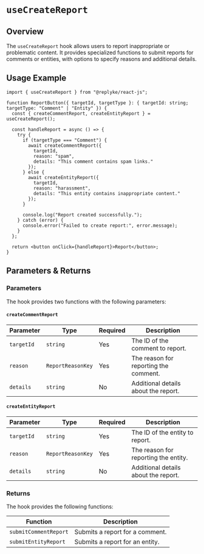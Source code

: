 # `useCreateReport`

## Overview

The `useCreateReport` hook allows users to report inappropriate or problematic content. It provides specialized functions to submit reports for comments or entities, with options to specify reasons and additional details.


## Usage Example

```tsx
import { useCreateReport } from "@replyke/react-js";

function ReportButton({ targetId, targetType }: { targetId: string; targetType: "Comment" | "Entity" }) {
  const { createCommentReport, createEntityReport } = useCreateReport();

  const handleReport = async () => {
    try {
      if (targetType === "Comment") {
        await createCommentReport({
          targetId,
          reason: "spam",
          details: "This comment contains spam links."
        });
      } else {
        await createEntityReport({
          targetId,
          reason: "harassment",
          details: "This entity contains inappropriate content."
        });
      }

      console.log("Report created successfully.");
    } catch (error) {
      console.error("Failed to create report:", error.message);
    }
  };

  return <button onClick={handleReport}>Report</button>;
}
```

## Parameters & Returns

### Parameters

The hook provides two functions with the following parameters:

#### `createCommentReport`

| Parameter    | Type            | Required | Description                                   |
|--------------|-----------------|----------|-----------------------------------------------|
| `targetId`   | `string`        | Yes      | The ID of the comment to report.              |
| `reason`     | `ReportReasonKey` | Yes    | The reason for reporting the comment.         |
| `details`    | `string`        | No       | Additional details about the report.          |

#### `createEntityReport`

| Parameter    | Type            | Required | Description                                   |
|--------------|-----------------|----------|-----------------------------------------------|
| `targetId`   | `string`        | Yes      | The ID of the entity to report.               |
| `reason`     | `ReportReasonKey` | Yes    | The reason for reporting the entity.          |
| `details`    | `string`        | No       | Additional details about the report.          |

### Returns

The hook provides the following functions:

| Function                | Description                                                   |
|-------------------------|---------------------------------------------------------------|
| `submitCommentReport`   | Submits a report for a comment.                               |
| `submitEntityReport`    | Submits a report for an entity.                               |
